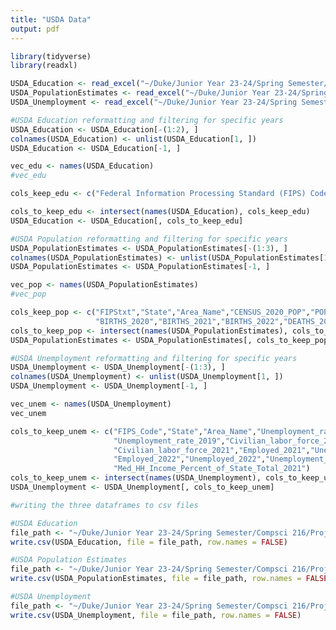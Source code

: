 ---
title: "USDA Data"
output: pdf
---

```{r libraries_datasets}

library(tidyverse)
library(readxl)

USDA_Education <- read_excel("~/Duke/Junior Year 23-24/Spring Semester/Compsci 216/Project/Raw Data/USDA_Education.xlsx")
USDA_PopulationEstimates <- read_excel("~/Duke/Junior Year 23-24/Spring Semester/Compsci 216/Project/Raw Data/USDA_PopulationEstimates.xlsx")
USDA_Unemployment <- read_excel("~/Duke/Junior Year 23-24/Spring Semester/Compsci 216/Project/Raw Data/USDA_Unemployment_Table.xlsx")

```

```{r narrowing_data}

#USDA Education reformatting and filtering for specific years
USDA_Education <- USDA_Education[-(1:2), ]
colnames(USDA_Education) <- unlist(USDA_Education[1, ]) 
USDA_Education <- USDA_Education[-1, ]  

vec_edu <- names(USDA_Education)
#vec_edu

cols_keep_edu <- c("Federal Information Processing Standard (FIPS) Code","State","Area name","Less than a high school diploma, 2017-21","High school diploma only, 2017-21", "Some college or associate's degree, 2017-21", "Bachelor's degree or higher, 2017-21", "Percent of adults with less than a high school diploma, 2017-21", "Percent of adults with a high school diploma only, 2017-21", "Percent of adults completing some college or associate's degree, 2017-21","Percent of adults with a bachelor's degree or higher, 2017-21")

cols_to_keep_edu <- intersect(names(USDA_Education), cols_keep_edu)
USDA_Education <- USDA_Education[, cols_to_keep_edu]

#USDA Population reformatting and filtering for specific years
USDA_PopulationEstimates <- USDA_PopulationEstimates[-(1:3), ]
colnames(USDA_PopulationEstimates) <- unlist(USDA_PopulationEstimates[1, ]) 
USDA_PopulationEstimates <- USDA_PopulationEstimates[-1, ] 

vec_pop <- names(USDA_PopulationEstimates)
#vec_pop

cols_keep_pop <- c("FIPStxt","State","Area_Name","CENSUS_2020_POP","POP_ESTIMATE_2020","POP_ESTIMATE_2021","POP_ESTIMATE_2022",
                   "BIRTHS_2020","BIRTHS_2021","BIRTHS_2022","DEATHS_2020","DEATHS_2021","DEATHS_2022")
cols_to_keep_pop <- intersect(names(USDA_PopulationEstimates), cols_to_keep_pop)
USDA_PopulationEstimates <- USDA_PopulationEstimates[, cols_to_keep_pop]

#USDA Unemployment reformatting and filtering for specific years
USDA_Unemployment <- USDA_Unemployment[-(1:3), ]
colnames(USDA_Unemployment) <- unlist(USDA_Unemployment[1, ]) 
USDA_Unemployment <- USDA_Unemployment[-1, ] 

vec_unem <- names(USDA_Unemployment)
vec_unem

cols_to_keep_unem <- c("FIPS_Code","State","Area_Name","Unemployment_rate_2018","Civilian_labor_force_2019","Employed_2019","Unemployed_2019",
                       "Unemployment_rate_2019","Civilian_labor_force_2020","Employed_2020","Unemployed_2020","Unemployment_rate_2020",
                       "Civilian_labor_force_2021","Employed_2021","Unemployed_2021","Unemployment_rate_2021","Civilian_labor_force_2022",
                       "Employed_2022","Unemployed_2022","Unemployment_rate_2022","Median_Household_Income_2021",
                       "Med_HH_Income_Percent_of_State_Total_2021")
cols_to_keep_unem <- intersect(names(USDA_Unemployment), cols_to_keep_unem)
USDA_Unemployment <- USDA_Unemployment[, cols_to_keep_unem]

```

```{r csv_write}

#writing the three dataframes to csv files

#USDA Education
file_path <- "~/Duke/Junior Year 23-24/Spring Semester/Compsci 216/Project/Cleaned Data/USDA_Education.csv"
write.csv(USDA_Education, file = file_path, row.names = FALSE)

#USDA Population Estimates
file_path <- "~/Duke/Junior Year 23-24/Spring Semester/Compsci 216/Project/Cleaned Data/USDA_PopulationEstimates.csv"
write.csv(USDA_PopulationEstimates, file = file_path, row.names = FALSE)

#USDA Unemployment
file_path <- "~/Duke/Junior Year 23-24/Spring Semester/Compsci 216/Project/Cleaned Data/USDA_Unemployment.csv"
write.csv(USDA_Unemployment, file = file_path, row.names = FALSE)

```




